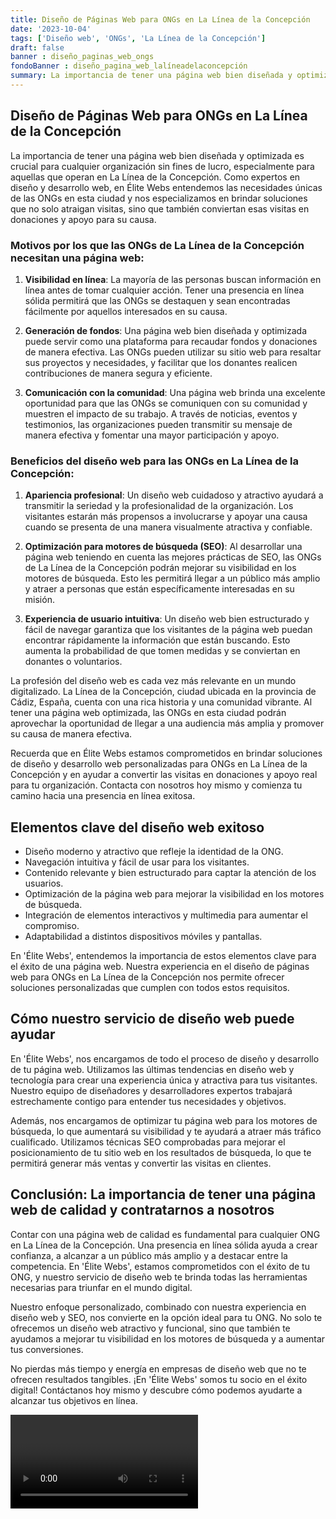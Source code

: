 ```yaml
---
title: Diseño de Páginas Web para ONGs en La Línea de la Concepción
date: '2023-10-04'
tags: ['Diseño web', 'ONGs', 'La Línea de la Concepción']
draft: false
banner : diseño_paginas_web_ongs
fondoBanner : diseño_pagina_web_lalíneadelaconcepción
summary: La importancia de tener una página web bien diseñada y optimizada es crucial para cualquier organización sin fines de lucro, especialmente para aquellas que operan en La Línea de la Concepción. Como expertos en diseño y desarrollo web, en Élite Webs entendemos las necesidades únicas de las ONGs en esta ciudad y nos especializamos en brindar soluciones que no solo atraigan visitas, sino que también conviertan esas visitas en donaciones y apoyo para su causa.
---
```


## Diseño de Páginas Web para ONGs en La Línea de la Concepción

La importancia de tener una página web bien diseñada y optimizada es crucial para cualquier organización sin fines de lucro, especialmente para aquellas que operan en La Línea de la Concepción. Como expertos en diseño y desarrollo web, en Élite Webs entendemos las necesidades únicas de las ONGs en esta ciudad y nos especializamos en brindar soluciones que no solo atraigan visitas, sino que también conviertan esas visitas en donaciones y apoyo para su causa.

### Motivos por los que las ONGs de La Línea de la Concepción necesitan una página web:

1. **Visibilidad en línea**: La mayoría de las personas buscan información en línea antes de tomar cualquier acción. Tener una presencia en línea sólida permitirá que las ONGs se destaquen y sean encontradas fácilmente por aquellos interesados en su causa.

2. **Generación de fondos**: Una página web bien diseñada y optimizada puede servir como una plataforma para recaudar fondos y donaciones de manera efectiva. Las ONGs pueden utilizar su sitio web para resaltar sus proyectos y necesidades, y facilitar que los donantes realicen contribuciones de manera segura y eficiente.

3. **Comunicación con la comunidad**: Una página web brinda una excelente oportunidad para que las ONGs se comuniquen con su comunidad y muestren el impacto de su trabajo. A través de noticias, eventos y testimonios, las organizaciones pueden transmitir su mensaje de manera efectiva y fomentar una mayor participación y apoyo.

### Beneficios del diseño web para las ONGs en La Línea de la Concepción:

1. **Apariencia profesional**: Un diseño web cuidadoso y atractivo ayudará a transmitir la seriedad y la profesionalidad de la organización. Los visitantes estarán más propensos a involucrarse y apoyar una causa cuando se presenta de una manera visualmente atractiva y confiable.

2. **Optimización para motores de búsqueda (SEO)**: Al desarrollar una página web teniendo en cuenta las mejores prácticas de SEO, las ONGs de La Línea de la Concepción podrán mejorar su visibilidad en los motores de búsqueda. Esto les permitirá llegar a un público más amplio y atraer a personas que están específicamente interesadas en su misión.

3. **Experiencia de usuario intuitiva**: Un diseño web bien estructurado y fácil de navegar garantiza que los visitantes de la página web puedan encontrar rápidamente la información que están buscando. Esto aumenta la probabilidad de que tomen medidas y se conviertan en donantes o voluntarios.

La profesión del diseño web es cada vez más relevante en un mundo digitalizado. La Línea de la Concepción, ciudad ubicada en la provincia de Cádiz, España, cuenta con una rica historia y una comunidad vibrante. Al tener una página web optimizada, las ONGs en esta ciudad podrán aprovechar la oportunidad de llegar a una audiencia más amplia y promover su causa de manera efectiva.

Recuerda que en Élite Webs estamos comprometidos en brindar soluciones de diseño y desarrollo web personalizadas para ONGs en La Línea de la Concepción y en ayudar a convertir las visitas en donaciones y apoyo real para tu organización. Contacta con nosotros hoy mismo y comienza tu camino hacia una presencia en línea exitosa.

<GifSeo />

<Cta />

## Elementos clave del diseño web exitoso

- Diseño moderno y atractivo que refleje la identidad de la ONG.
- Navegación intuitiva y fácil de usar para los visitantes.
- Contenido relevante y bien estructurado para captar la atención de los usuarios.
- Optimización de la página web para mejorar la visibilidad en los motores de búsqueda.
- Integración de elementos interactivos y multimedia para aumentar el compromiso.
- Adaptabilidad a distintos dispositivos móviles y pantallas.

En 'Élite Webs', entendemos la importancia de estos elementos clave para el éxito de una página web. Nuestra experiencia en el diseño de páginas web para ONGs en La Línea de la Concepción nos permite ofrecer soluciones personalizadas que cumplen con todos estos requisitos.

## Cómo nuestro servicio de diseño web puede ayudar

En 'Élite Webs', nos encargamos de todo el proceso de diseño y desarrollo de tu página web. Utilizamos las últimas tendencias en diseño web y tecnología para crear una experiencia única y atractiva para tus visitantes. Nuestro equipo de diseñadores y desarrolladores expertos trabajará estrechamente contigo para entender tus necesidades y objetivos.

Además, nos encargamos de optimizar tu página web para los motores de búsqueda, lo que aumentará su visibilidad y te ayudará a atraer más tráfico cualificado. Utilizamos técnicas SEO comprobadas para mejorar el posicionamiento de tu sitio web en los resultados de búsqueda, lo que te permitirá generar más ventas y convertir las visitas en clientes.

## Conclusión: La importancia de tener una página web de calidad y contratarnos a nosotros

Contar con una página web de calidad es fundamental para cualquier ONG en La Línea de la Concepción. Una presencia en línea sólida ayuda a crear confianza, a alcanzar a un público más amplio y a destacar entre la competencia. En 'Élite Webs', estamos comprometidos con el éxito de tu ONG, y nuestro servicio de diseño web te brinda todas las herramientas necesarias para triunfar en el mundo digital.

Nuestro enfoque personalizado, combinado con nuestra experiencia en diseño web y SEO, nos convierte en la opción ideal para tu ONG. No solo te ofrecemos un diseño web atractivo y funcional, sino que también te ayudamos a mejorar tu visibilidad en los motores de búsqueda y a aumentar tus conversiones.

No pierdas más tiempo y energía en empresas de diseño web que no te ofrecen resultados tangibles. ¡En 'Élite Webs' somos tu socio en el éxito digital! Contáctanos hoy mismo y descubre cómo podemos ayudarte a alcanzar tus objetivos en línea.

<Video />

<CtaBot job='ONGs' city='La Línea de la Concepción'/>

<Gmaps query='La Línea de la Concepción+españa+maps' />